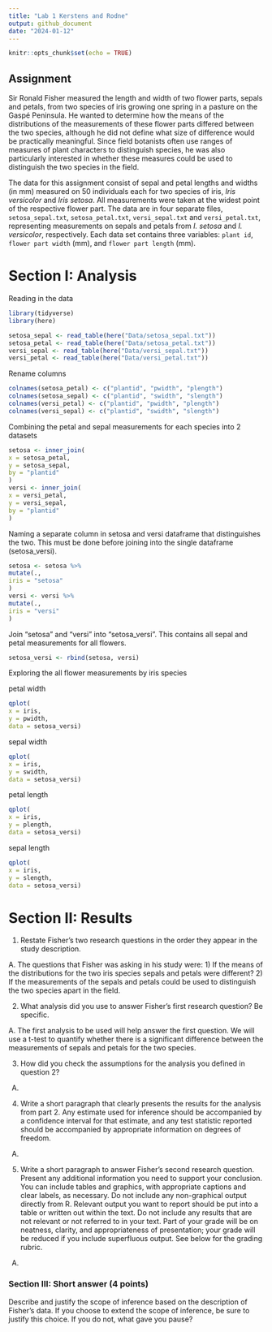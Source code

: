 ---
title: "Lab 1 Kerstens and Rodne"
output: github_document
date: "2024-01-12"
---

```{r setup, include=FALSE}
knitr::opts_chunk$set(echo = TRUE)
```

## Assignment

Sir Ronald Fisher measured the length and width of two flower parts, sepals and petals, from two species of iris growing one spring in a pasture on the Gaspé Peninsula. He wanted to determine how the means of the distributions of the measurements of these flower parts differed between the two species, although he did not define what size of difference would be practically meaningful. Since field botanists often use ranges of measures of plant characters to distinguish species, he was also particularly interested in whether these measures could be used to distinguish the two species in the field.

The data for this assignment consist of sepal and petal lengths and widths (in mm) measured on 50 individuals each for two species of iris, *Iris versicolor* and *Iris setosa*. All measurements were taken at the widest point of the respective flower part. The data are in four separate files, `setosa_sepal.txt`, `setosa_petal.txt`, `versi_sepal.txt` and `versi_petal.txt`, representing measurements on sepals and petals from *I. setosa* and *I. versicolor*, respectively. Each data set contains three variables: `plant id`, `flower part width` (mm), and `flower part length` (mm).

# Section I: Analysis

Reading in the data

```{r, echo=FALSE}
library(tidyverse)
library(here)
```
```{r}
setosa_sepal <- read_table(here("Data/setosa_sepal.txt"))
setosa_petal <- read_table(here("Data/setosa_petal.txt"))
versi_sepal <- read_table(here("Data/versi_sepal.txt"))
versi_petal <- read_table(here("Data/versi_petal.txt"))
```

Rename columns

```{r}
colnames(setosa_petal) <- c("plantid", "pwidth", "plength")
colnames(setosa_sepal) <- c("plantid", "swidth", "slength")
colnames(versi_petal) <- c("plantid", "pwidth", "plength")
colnames(versi_sepal) <- c("plantid", "swidth", "slength")
```


Combining the petal and sepal measurements for each species into 2 datasets

```{r}
setosa <- inner_join(
x = setosa_petal,
y = setosa_sepal,
by = "plantid"
)
versi <- inner_join(
x = versi_petal,
y = versi_sepal,
by = "plantid"
)
```

Naming a separate column in setosa and versi dataframe that distinguishes the two. This must be done before joining into the single dataframe (setosa_versi).

```{r}
setosa <- setosa %>%
mutate(.,
iris = "setosa"
)
versi <- versi %>%
mutate(.,
iris = "versi"
)
```

Join "setosa" and "versi" into "setosa_versi". This contains all sepal and petal measurements for all flowers.

```{r}
setosa_versi <- rbind(setosa, versi)
```

Exploring the all flower measurements by iris species

petal width
```{r}
qplot(
x = iris,
y = pwidth,
data = setosa_versi)
```

sepal width
```{r}
qplot(
x = iris,
y = swidth,
data = setosa_versi)
```

petal length
```{r}
qplot(
x = iris,
y = plength,
data = setosa_versi)
```

sepal length
```{r}
qplot(
x = iris,
y = slength,
data = setosa_versi)
```


# Section II: Results

1.  Restate Fisher's two research questions in the order they appear in the study description.

A. The questions that Fisher was asking in his study were: 1) If the means of the distributions for the two iris species sepals and petals were different? 2) If the measurements of the sepals and petals could be used to distinguish the two species apart in the field.

2.  What analysis did you use to answer Fisher's first research question? Be specific.

A. The first analysis to be used will help answer the first question. We will use a t-test to quantify whether there is a significant difference between the measurements of sepals and petals for the two species.

3.  How did you check the assumptions for the analysis you defined in question 2?

A. 

4.  Write a short paragraph that clearly presents the results for the analysis from part 2. Any estimate used for inference should be accompanied by a confidence interval for that estimate, and any test statistic reported should be accompanied by appropriate information on degrees of freedom.

A. 

5.  Write a short paragraph to answer Fisher's second research question. Present any additional information you need to support your conclusion. You can include tables and graphics, with appropriate captions and clear labels, as necessary. Do not include any non-graphical output directly from R. Relevant output you want to report should be put into a table or written out within the text. Do not include any results that are not relevant or not referred to in your text. Part of your grade will be on neatness, clarity, and appropriateness of presentation; your grade will be reduced if you include superfluous output. See below for the grading rubric.

A. 

### Section III: Short answer (4 points)

Describe and justify the scope of inference based on the description of Fisher's data. If you choose to extend the scope of inference, be sure to justify this choice. If you do not, what gave you pause?